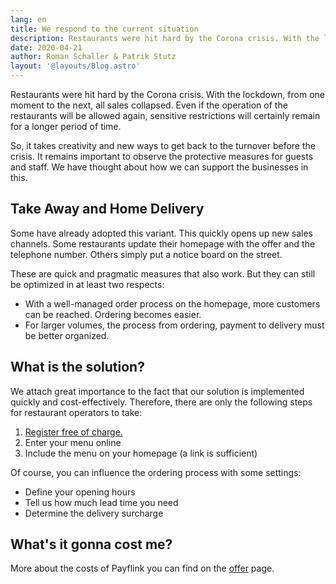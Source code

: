 ```yaml
---
lang: en
title: We respond to the current situation
description: Restaurants were hit hard by the Corona crisis. With the lockdown, all sales disappeared from one moment to the next. Payflink helps with Take Away and or Delivery to serve the guests anyway.
date: 2020-04-21
author: Roman Schaller & Patrik Stutz
layout: '@layouts/Blog.astro'
---
```


Restaurants were hit hard by the Corona crisis. With the lockdown, from one moment to the next, all sales collapsed. Even if the operation of the restaurants will be allowed again, sensitive restrictions will certainly remain for a longer period of time.

So, it takes creativity and new ways to get back to the turnover before the crisis. It remains important to observe the protective measures for guests and staff. We have thought about how we can support the businesses in this.

## Take Away and Home Delivery

Some have already adopted this variant. This quickly opens up new sales channels. Some restaurants update their homepage with the offer and the telephone number. Others simply put a notice board on the street.

These are quick and pragmatic measures that also work. But they can still be optimized in at least two respects:

- With a well-managed order process on the homepage, more customers can be reached. Ordering becomes easier.
- For larger volumes, the process from ordering, payment to delivery must be better organized.

## What is the solution?

We attach great importance to the fact that our solution is implemented quickly and cost-effectively. Therefore, there are only the following steps for restaurant operators to take:

1. [Register free of charge.](/en/prices/)
2. Enter your menu online
3. Include the menu on your homepage (a link is sufficient)

Of course, you can influence the ordering process with some settings:

- Define your opening hours
- Tell us how much lead time you need
- Determine the delivery surcharge

## What's it gonna cost me?

More about the costs of Payflink you can find on the [offer](/en/prices/) page.

